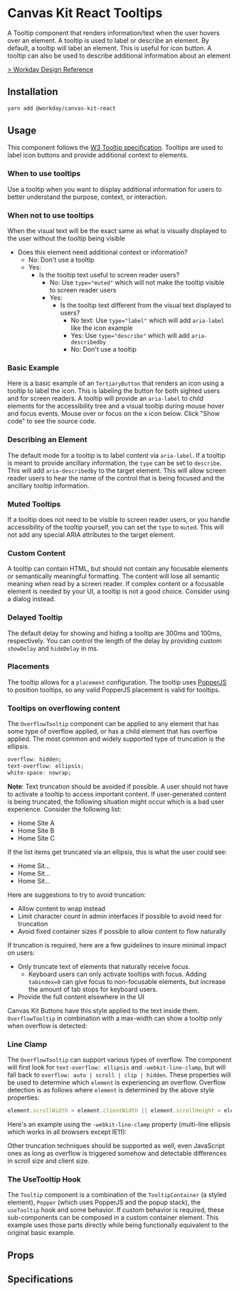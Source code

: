 


<Meta title="Components/Popups/Tooltip/React" component={Tooltip} />

# Canvas Kit React Tooltips

A Tooltip component that renders information/text when the user hovers over an element. A tooltip is
used to label or describe an element. By default, a tooltip will label an element. This is useful
for icon button. A tooltip can also be used to describe additional information about an element

[> Workday Design Reference](https://design.workday.com/components/popups/tooltips)

## Installation

```sh
yarn add @workday/canvas-kit-react
```

## Usage

This component follows the
[W3 Tooltip specification](https://www.w3.org/TR/wai-aria-practices/#tooltip). Tooltips are used to
label icon buttons and provide additional context to elements.

### When to use tooltips

Use a tooltip when you want to display additional information for users to better understand the
purpose, context, or interaction.

### When not to use tooltips

When the visual text will be the exact same as what is visually displayed to the user without the
tooltip being visible

- Does this element need additional context or information?
  - No: Don't use a tooltip
  - Yes:
    - Is the tooltip text useful to screen reader users?
      - No: Use `type="muted"` which will not make the tooltip visible to screen reader users
      - Yes:
        - Is the tooltip text different from the visual text displayed to users?
          - No text: Use `type="label"` which will add `aria-label` like the icon example
          - Yes: Use `type="describe"` which will add `aria-describedby`
          - No: Don't use a tooltip

### Basic Example

Here is a basic example of an `TertiaryButton` that renders an icon using a tooltip to label the icon. This is labeling the
button for both sighted users and for screen readers. A tooltip will provide an `aria-label` to
child elements for the accessibility tree and a visual tooltip during mouse hover and focus events.
Mouse over or focus on the x icon below. Click "Show code" to see the source code.

<ExampleCodeBlock code={Default} />

### Describing an Element

The default mode for a tooltip is to label content via `aria-label`. If a tooltip is meant to
provide ancillary information, the `type` can be set to `describe`. This will add `aria-describedby`
to the target element. This will allow screen reader users to hear the name of the control that is
being focused and the ancillary tooltip information.

<ExampleCodeBlock code={DescribeType} />

### Muted Tooltips

If a tooltip does not need to be visible to screen reader users, or you handle accessibility of the
tooltip yourself, you can set the `type` to `muted`. This will not add any special ARIA attributes
to the target element.

<ExampleCodeBlock code={Muted} />

### Custom Content

A tooltip can contain HTML, but should not contain any focusable elements or semantically meaningful
formatting. The content will lose all semantic meaning when read by a screen reader. If complex
content or a focusable element is needed by your UI, a tooltip is not a good choice. Consider using
a dialog instead.

<ExampleCodeBlock code={CustomContent} />

### Delayed Tooltip

The default delay for showing and hiding a tooltip are 300ms and 100ms, respectively. You can
control the length of the delay by providing custom `showDelay` and `hideDelay` in ms.

<ExampleCodeBlock code={DelayedTooltip} />

### Placements

The tooltip allows for a `placement` configuration. The tooltip uses
[PopperJS](https://popper.js.org/) to position tooltips, so any valid PopperJS placement is valid
for tooltips.

<ExampleCodeBlock code={Placements} />

### Tooltips on overflowing content

The `OverflowTooltip` component can be applied to any element that has some type of overflow
applied, or has a child element that has overflow applied. The most common and widely supported type
of truncation is the ellipsis.

```css
overflow: hidden;
text-overflow: ellipsis;
white-space: nowrap;
```

**Note**: Text truncation should be avoided if possible. A user should not have to activate a
tooltip to access important content. If user-generated content is being truncated, the following
situation might occur which is a bad user experience. Consider the following list:

- Home Site A
- Home Site B
- Home Site C

If the list items get truncated via an ellipsis, this is what the user could see:

- Home Sit...
- Home Sit...
- Home Sit...

Here are suggestions to try to avoid truncation:

- Allow content to wrap instead
- Limit character count in admin interfaces if possible to avoid need for truncation
- Avoid fixed container sizes if possible to allow content to flow naturally

If truncation is required, here are a few guidelines to insure minimal impact on users:

- Only truncate text of elements that naturally receive focus.
  - Keyboard users can only activate tooltips with focus. Adding `tabindex=0` can give focus to
    non-focusable elements, but increase the amount of tab stops for keyboard users.
- Provide the full content elsewhere in the UI

Canvas Kit Buttons have this style applied to the text inside them. `OverflowTooltip` in combination
with a max-width can show a tooltip only when overflow is detected:

<ExampleCodeBlock code={Ellipsis} />

### Line Clamp

The `OverflowTooltip` can support various types of overflow. The component will first look for
`text-overflow: ellipsis` and `-webkit-line-clamp`, but will fall back to
`overflow: auto | scroll | clip | hidden`. These properties will be used to determine which
`element` is experiencing an overflow. Overflow detection is as follows where `element` is
determined by the above style properties:

```js
element.scrollWidth > element.clientWidth || element.scrollHeight > element.clientHeight;
```

Here's an example using the `-webkit-line-clamp` property (multi-line ellipsis which works in all
browsers except IE11):

<ExampleCodeBlock code={LineClamp} />

Other truncation techniques should be supported as well, even JavaScript ones as long as overflow is
triggered somehow and detectable differences in scroll size and client size.

### The UseTooltip Hook

The `Tooltip` component is a combination of the `TooltipContainer` (a styled element), `Popper`
(which uses PopperJS and the popup stack), the `useTooltip` hook and some behavior. If custom
behavior is required, these sub-components can be composed in a custom container element. This
example uses those parts directly while being functionally equivalent to the original basic example.

<ExampleCodeBlock code={UseTooltip} />

## Props

<ArgsTable of={Tooltip} />

## Specifications

<Specifications file="Tooltip.spec.ts" name="Tooltip" />
